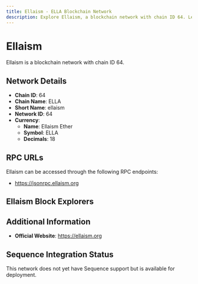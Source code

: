 ```yaml
--- 
title: Ellaism - ELLA Blockchain Network
description: Explore Ellaism, a blockchain network with chain ID 64. Learn about its native currency, Ellaism Ether, and how to interact with the network.
---
```


# Ellaism

Ellaism is a blockchain network with chain ID 64.

## Network Details

- **Chain ID**: 64
- **Chain Name**: ELLA
- **Short Name**: ellaism
- **Network ID**: 64
- **Currency**: 
  - **Name**: Ellaism Ether
  - **Symbol**: ELLA
  - **Decimals**: 18

## RPC URLs

Ellaism can be accessed through the following RPC endpoints:

- https://jsonrpc.ellaism.org

## Ellaism Block Explorers



## Additional Information

- **Official Website**: https://ellaism.org

## Sequence Integration Status

This network does not yet have Sequence support but is available for deployment.
